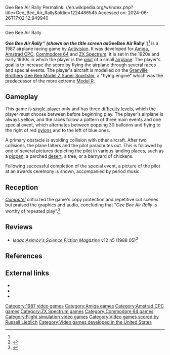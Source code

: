 Gee Bee Air Rally
Permalink: //en.wikipedia.org/w/index.php?title=Gee_Bee_Air_Rally&oldid=1224486545
Accessed on: 2024-06-26T17:02:12.949940



------
Gee Bee Air Rally
{{short description|1987 video game}}
{{Infobox video game
|title = Gee Bee Air Rally
|image = Gee Bee Air Rally cover.jpg
|developer = 
|publisher = [[Activision]]
|designer = [[Steve Cartwright]]<br>Gene Smith<ref name="gb64">{{cite web |title=GeeBee Air Rally |url=http://gb64.com/game.php?id=3089&d=18&h=0 |website=Gamebase 64}}</ref>
|engine = 
|released = 1987
|genre = Racing
|modes = 
|platforms = [[Commodore 64]], [[Amiga]], [[Amstrad CPC]], [[ZX Spectrum]]
}}

'''''Gee Bee Air Rally''''' (shown on the title screen as '''''GeeBee Air Rally''''')<ref name=gb64/> is a 1987 airplane racing game by [[Activision]]. It was developed for [[Amiga]], [[Amstrad CPC]], [[Commodore 64]] and [[ZX Spectrum]]. It is set in the 1920s and early 1930s in which the player is the [[aviator|pilot]] of a small [[Monoplane|airplane]].  The player's goal is to increase the score by flying the airplane through several races and special events. The player's aircraft is modelled on the [[Granville Brothers Aircraft|Granville Brothers]] [[Granville Gee Bee Model Z Super Sportster|Gee Bee Model Z Super Sportster]], a "flying engine" which was the predecessor of the more extreme [[Gee Bee Model R|Model R]].

==Gameplay==
This game is [[single-player]] only and has three [[difficulty level]]s, which the player must choose between before beginning play.  The player's airplane is always yellow, and the races follow a pattern of three main events and one special event, which alternates between popping 30 balloons and flying to the right of red [[Wiktionary:pylon|pylon]]s and to the left of blue ones.

A primary obstacle is avoiding collision with other aircraft. After two collisions, the plane falters and the pilot parachutes out. This is followed by one of several pictures depicting the pilot in various landing places, such as a [[Sty|pigpen]], a parched [[desert]], a tree, or a barnyard of chickens.

Following successful completion of the special event, a picture of the pilot at an awards ceremony is shown, accompanied by period music.

==Reception==
''[[Compute!]]'' criticized the game's copy protection and repetitive cut scenes but praised the graphics and audio, concluding that "''Gee Bee Air Rally'' is worthy of repeated play".<ref name="compute198805">{{cite news | title = Gee Bee Air Rally | url=https://archive.org/stream/1988-05-compute-magazine/Compute_Issue_096_1988_May#page/n79/mode/2up | work=Compute! | date=May 1988 | accessdate=10 November 2013 | pages=12 | author=Anderson, Rhett}}</ref>

==Reviews==
*''[[Isaac Asimov's Science Fiction Magazine]]'' v12 n5 (1988 05)<ref>{{cite web | url=https://archive.org/details/Asimovs_v12n05_1988-05/page/n19/mode/2up | title=Asimov's v12n05 (1988 05) }}</ref>

==References==
{{reflist}}

==External links==
*{{lemon64 game|id=1037}}
*{{abime|id=2710}}
*{{WoS game|id=0002000}}

[[Category:1987 video games]]
[[Category:Amiga games]]
[[Category:Amstrad CPC games]]
[[Category:ZX Spectrum games]]
[[Category:Commodore 64 games]]
[[Category:Flight simulation video games]]
[[Category:Video games scored by Russell Lieblich]]
[[Category:Video games developed in the United States]]

{{racing-videogame-stub}}
